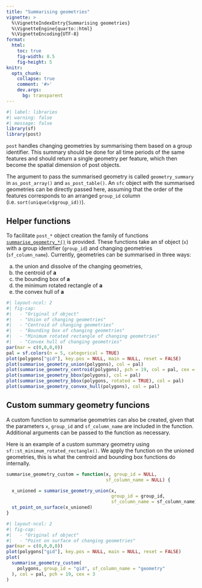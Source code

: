 ```yaml
---
title: "Summarising geometries"
vignette: >
  %\VignetteIndexEntry{Summarising geometries}
  %\VignetteEngine{quarto::html}
  %\VignetteEncoding{UTF-8}
format:
  html:
    toc: true
    fig-width: 8.5
    fig-height: 5
knitr:
  opts_chunk: 
    collapse: true
    comment: '#>'
    dev.args:
      bg: transparent
---
```


```r
#| label: libraries
#| warning: false
#| message: false
library(sf)
library(post)
```

`post` handles changing geometries by summarising them based on a group identifier.
This summary should be done for all time periods of the same features and should return a single geometry per feature, which then become the spatial dimension of post objects. 

The argument to pass the summarised geometry is called `geometry_summary` in
`as_post_array()` and `as_post_table()`. 
An `sfc` object with the summarised geometries can be directly passed here, assuming that the order of the features corresponds to an arranged `group_id` column (i.e. `sort(unique(x$group_id))`).

## Helper functions

To facilitate `post_*` object creation the family of functions [`summarise_geometry_*()`](`?summarise_geometry`) is provided.
These functions take an sf object (`x`) with a group identifier (`group_id`) and changing geometries (`sf_column_name`).
Currently, geometries can be summarised in three ways:

a. the union and dissolve of the changing geometries,
b. the centroid of **a**
c. the bounding box of **a**
d. the minimum rotated rectangle of **a**
e. the convex hull of **a**

<!-- TODO: add figure of summary geometries -->
```r
#| layout-ncol: 2
#| fig-cap: 
#|   - "Original sf object"
#|   - "Union of changing geometries"
#|   - "Centroid of changing geometries"
#|   - "Bounding box of changing geometries"
#|   - "Minimum rotated rectangle of changing geometries"
#|   - "Convex hull of changing geometries"
par(mar = c(0,0,0,0))
pal = sf.colors(n = 5, categorical = TRUE)
plot(polygons["gid"], key.pos = NULL, main = NULL, reset = FALSE)
plot(summarise_geometry_union(polygons), col = pal)
plot(summarise_geometry_centroid(polygons), pch = 19, col = pal, cex = 3)
plot(summarise_geometry_bbox(polygons), col = pal)
plot(summarise_geometry_bbox(polygons, rotated = TRUE), col = pal)
plot(summarise_geometry_convex_hull(polygons), col = pal)
```

## Custom summary geometry funcions

A custom function to summarise geometries can also be created⁠, given that the parameters `x`, `group_id` and `sf_column_name` are included in the function.
Additional arguments can be passed to the function as necessary.

Here is an example of a custom summary geometry using `sf::st_minimum_rotated_rectangle()`.
We apply the function on the unioned geometries, this is what the centroid and bounding box functions do internally. 

```r
summarise_geometry_custom = function(x, group_id = NULL,
                                     sf_column_name = NULL) {

  x_unioned = summarise_geometry_union(x,
                                       group_id = group_id,
                                       sf_column_name = sf_column_name)
  st_point_on_surface(x_unioned)
}
```

```r
#| layout-ncol: 2
#| fig-cap: 
#|   - "Original sf object"
#|   - "Point on surface of changing geometries"
par(mar = c(0,0,0,0))
plot(polygons["gid"], key.pos = NULL, main = NULL, reset = FALSE)
plot(
  summarise_geometry_custom(
    polygons, group_id = "gid", sf_column_name = "geometry"
  ), col = pal, pch = 19, cex = 3
)
```


